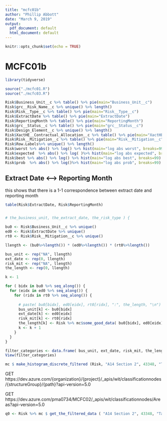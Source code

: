 ```yaml
---
title: "mcfc01b"
author: "Phillip Abbott"
date: "March 9, 2019"
output:
  pdf_document: default
  html_document: default
---
```


```r
knitr::opts_chunk$set(echo = TRUE)
```


# MCFC01b

```r

library(tidyverse)

source("./mcfc01.R")
source("./mcfc03.R")


```




```r
Risk$Business_Unit__c %>% table() %>% pie(main="Business_Unit__c")
Risk$grc__Risk_Name__c %>% unique() %>% length()
Risk$Risk__Type__c %>% table() %>% pie(main="Risk__Type__c")
Risk$ExtractDate %>% table() %>% pie(main="ExtractDate")
Risk$ReportingMonth %>% table() %>% pie(main="ReportingMonth")
Risk$grc__Status__c %>% table() %>% pie(main="grc__Status__c")
Risk$Design_Element__c %>% unique() %>% length()
Risk$XactHE__Contractual_Allocation__c %>% table() %>% pie(main="XactHE__Contractual_Allocation__c")
Risk$Risk__Mitigation__c %>% table() %>% pie(main="Risk__Mitigation__c")
Risk$Row.Labels%>% unique() %>% length()
Risk$worst %>% abs() %>% log() %>% hist(main="log abs worst", breaks=99)
Risk$expected  %>% abs() %>% log( )%>% hist(main="log abs expected", breaks=99)
Risk$best %>% abs() %>% log() %>% hist(main="log abs best", breaks=99)
Risk$prob  %>% abs() %>% log()%>% hist(main="log abs prob", breaks=99)


```

## Extract Date <--> Reporting Month

this shows that there is a 1-1 correspondence between extract date and reporting month


```r


table(Risk$ExtractDate, Risk$ReportingMonth)



```



```r

# the_business_unit, the_extract_date, the_risk_type ) {

bu0 <- Risk$Business_Unit__c %>% unique()
ed0 <- Risk$ExtractDate %>% unique()
rt0 <- Risk$Risk__Mitigation__c %>% unique()

llength <- (bu0%>%length()) * (ed0%>%length()) * (rt0%>%length())

bus_unit <- rep("NA", llength)
ext_date <- rep(0, llength)
risk_mit <- rep("NA", llength)
the_length <- rep(0, llength)

k <- 1

for ( bidx in bu0 %>% seq_along()) {
  for (eidx in ed0 %>% seq_along()) {
    for (ridx in rt0 %>% seq_along()) {
     
      # paste( bu0[bidx], ed0[eidx], rt0[ridx], ":", the_length, "\n") %>% cat()
      bus_unit[k] <- bu0[bidx]
      ext_date[k] <- ed0[eidx]
      risk_mit[k] <- rt0[ridx]
      the_length[k] <- Risk %>% mc$some_good_data( bu0[bidx], ed0[eidx], rt0[ridx]) %>% nrow() 
      k <- k + 1
    }
  }
}

filter_categories <- data.frame( bus_unit, ext_date, risk_mit, the_length)
View(filter_categories)

```




```r

mc $ make_histogram_discrete_filtered (Risk, "A14 Section 2", 43348, "Target", 999, 999)


```







GET https://dev.azure.com/{organization}/{project}/_apis/wit/classificationnodes/{structureGroup}/{path}?api-version=5.0



GET https://dev.azure.com/pma0734/MCFC02/_apis/wit/classificationnodes/Areas?api-version=5.0



```r

q0 <- Risk %>% mc $ get_the_filtered_data ( "A14 Section 2", 43348, "Target")

```





